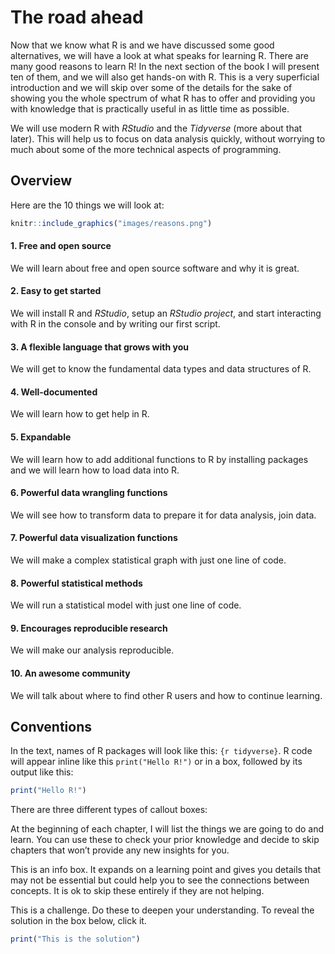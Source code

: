# The road ahead {.unnumbered}

Now that we know what R is and we have discussed some good alternatives, we will
have a look at what speaks for learning R. There are many good reasons to learn R! In the next
section of the book I will present ten of them, and we will also get hands-on with R. This
is a very superficial introduction and we will skip over some of the details for the sake
of showing you the whole spectrum of what R has to offer and providing you with knowledge
that is practically useful in as little time as possible.

We will use modern R with *RStudio* and the *Tidyverse* (more about that later). This will
help us to focus on data analysis quickly, without worrying to much about some of the more
technical aspects of programming.

## Overview {-}

Here are the 10 things we will look at:

```r
knitr::include_graphics("images/reasons.png")
```

#### 1.  Free and open source {-}

We will learn about free and open source software and why it is great.
    
#### 2.  Easy to get started {-}

We will install R and *RStudio*, setup an *RStudio project*, and start interacting with R in the console and by writing our first script.
    
#### 3.  A flexible language that grows with you {-} 

We will get to know the fundamental data types and data structures of R.
    
#### 4.  Well-documented {-}

We will learn how to get help in R.

#### 5.  Expandable {-}

We will learn how to add additional functions to R by installing packages and we will learn how to load data into R.
    
#### 6.  Powerful data wrangling functions {-}

We will see how to transform data to prepare it for data analysis, join data.

#### 7.  Powerful data visualization functions {-}

We will make a complex statistical graph with just one line of code.
    
#### 8.  Powerful statistical methods {-}

We will run a statistical model with just one line of code.
    
#### 9.  Encourages reproducible research {-}

We will make our analysis reproducible.

#### 10. An awesome community {-}

We will talk about where to find other R users and how to continue learning.


## Conventions {.unnumbered}

In the text, names of R packages will look like this: `{r tidyverse}`. R code will appear inline like this `print("Hello R!")` or in a box, followed by its output like this:

```r
print("Hello R!")
```

There are three different types of callout boxes:

::: {.goals}
At the beginning of each chapter, I will list the things we are going to do and learn. You
can use these to check your prior knowledge and decide to skip chapters that won't provide
any new insights for you.
:::

::: {.more}
This is an info box. It expands on a learning point and gives you details that
may not be essential but could help you to see the connections between concepts. It is ok to skip these entirely if they are not helping.
:::

::: {.exercise}
This is a challenge. Do these to deepen your understanding. To reveal the solution in the box below, click it.

::: {.answer}
```r
print("This is the solution")
```
:::
:::
